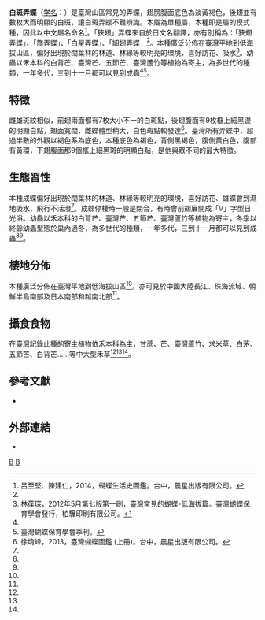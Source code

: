 {{NoteTA
|G1=Butterfly
}}
{{Speciesbox
| taxon = Isoteinon lamprospilus
| binomial_authority = (C. & R. Felder, 1862)
| image =Isoteinon lamprospilus formosanus 20140525.jpg
| image_caption = 臺灣亞種  ''I. l. formosanus''
| subdivision_ranks =[[亞種|亞種]] <!-- 下一階層分類的範圍 -->
| subdivision = '''''I. l. formosanus'''''<!-- 下一階層分類的學名 -->
| synonyms = <!-- 異名 -->
|}}

'''白斑弄蝶'''（[[学名|学名]]：{{lang|la|'''''I. lamprospilus'''''}}）是臺灣山區常見的弄蝶，翅膀腹面底色為淡黃褐色，後翅並有數枚大而明顯的白斑，讓白斑弄蝶不難辨識。本屬為單種屬，本種即是屬的模式種，因此以中文屬名命名<ref name="2014，蝴蝶生活史圖鑑">呂至堅、陳建仁，2014，蝴蝶生活史圖鑑。台中，晨星出版有限公司。</ref>。「狹翅」弄蝶來自於日文名翻譯，亦有別稱為：「狹翅弄蝶」、「旖弄蝶」、「白星弄蝶」、「細翅弄蝶」<ref name="2014，蝴蝶生活史圖鑑"/>。本種廣泛分佈在臺灣平地到低海拔山區，偏好出現於闊葉林的林道、林緣等較明亮的環境，喜好訪花、吸水<ref name="2012年5月第七版第一刷，臺灣常見的蝴蝶-低海拔篇">林葆琛，2012年5月第七版第一刷，臺灣常見的蝴蝶-低海拔篇。臺灣蝴蝶保育學會發行，柏驊印刷有限公司。</ref>。幼蟲以禾本科的白背芒、臺灣芒、五節芒、臺灣蘆竹等植物為寄主，為多世代的種類，一年多代，三到十一月都可以見到成蟲<ref name="2014，蝴蝶生活史圖鑑"/><ref name="臺灣蝴蝶保育學會季刊">臺灣蝴蝶保育學會季刊。</ref>。

==特徵==
雌雄斑紋相似，前翅兩面都有7枚大小不一的白斑點，後翅腹面有9枚框上細黑邊的明顯白點，翅面寬闊，雌蝶體型稍大，白色斑點較發達<ref name="2013，臺灣蝴蝶圖鑑 (上冊)">徐堉峰，2013，臺灣蝴蝶圖鑑 (上冊)。台中，晨星出版有限公司。</ref>。臺灣所有弄蝶中，超過半數的外觀以褐色系為底色，本種底色為褐色，背側黑褐色，腹側黃白色，腹部有黃環，下翅腹面那9個框上細黑斑的明顯白點，是他與眾不同的最大特徵。

==生態習性==
本種成蝶偏好出現於闊葉林的林道、林緣等較明亮的環境，喜好訪花、雄蝶會到濕地吸水，飛行不活潑<ref name="2012年5月第七版第一刷，臺灣常見的蝴蝶-低海拔篇"/>。成蝶停棲時一般是閉合，有時會前翅展開成「V」字型日光浴。幼蟲以禾本科的白背芒、臺灣芒、五節芒、臺灣蘆竹等植物為寄主，冬季以終齡幼蟲型態於巢內過冬，為多世代的種類，一年多代，三到十一月都可以見到成蟲<ref name="2014，蝴蝶生活史圖鑑"/><ref name="臺灣蝴蝶保育學會季刊"/>。

==棲地分佈==
本種廣泛分佈在臺灣平地到低海拔山區<ref name="2012年5月第七版第一刷，臺灣常見的蝴蝶-低海拔篇"/>。亦可見於中國大陸長江、珠海流域、朝鮮半島南部及日本南部和越南北部<ref name="2013，臺灣蝴蝶圖鑑 (上冊)"/>。

==攝食食物==
在臺灣記錄此種的寄主植物依禾本科為主，甘蔗、芒、臺灣蘆竹、求米草、白茅、五節芒、白背芒......等中大型禾草<ref name="2014，蝴蝶生活史圖鑑"/><ref name="2012年5月第七版第一刷，臺灣常見的蝴蝶-低海拔篇"/><ref name="臺灣蝴蝶保育學會季刊"/>。 <!-- 針對幼生期的食草做描述 --> <br>
<!--蜜源-->    <!-- 針對成蝶的蜜源做描述 -->

<!--==威脅==-->
<!--保育狀況-->
<!--描述 -->

==參考文獻==
<!-- 臺灣物種名錄-->
{{refbegin}} 
* {{TaiBNET| zh=白斑弄蝶 | id=345477 | binomial=Isoteinon lamprospilus | sub =formosanus   | authority=Fruhstorfer, 1911 | var= | accessdate=2014-12-17}} 
{{refend}}
{{reflist}}

==外部連結==
* {{Commonscat-inline| Isoteinon lamprospilus|白斑弄蝶}}     <!-- 連結至「維基共享資源」 -->
<!-- （A）填入學名，例如：Euthalia formosana -->
<!-- （B）填入條目名稱，例如：臺灣翠蛺蝶 -->

<!-- 填上產地，例如 Category:台灣蝴蝶 -->

{{Taxonbar}}
[[Category:白斑弄蝶屬|B]]
[[Category:臺灣蝴蝶|B]]